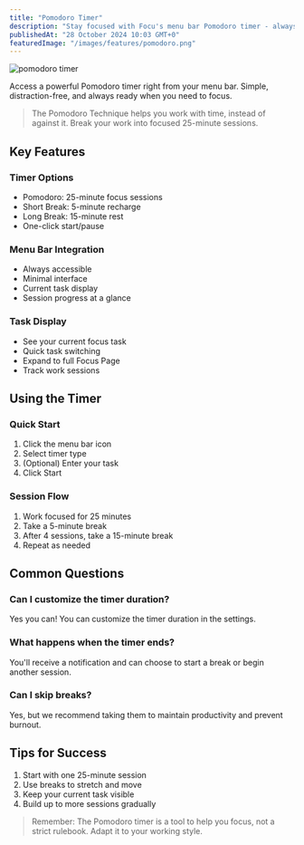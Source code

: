 ```yaml
---
title: "Pomodoro Timer"
description: "Stay focused with Focu's menu bar Pomodoro timer - always accessible, never in the way"
publishedAt: "28 October 2024 10:03 GMT+0"
featuredImage: "/images/features/pomodoro.png"
---
```


<img src="/images/features/pomodoro.png" alt="pomodoro timer" width={412} height={362} />

Access a powerful Pomodoro timer right from your menu bar. Simple, distraction-free, and always ready when you need to focus.

> The Pomodoro Technique helps you work with time, instead of against it. Break your work into focused 25-minute sessions.

## Key Features

### Timer Options
- Pomodoro: 25-minute focus sessions
- Short Break: 5-minute recharge
- Long Break: 15-minute rest
- One-click start/pause

### Menu Bar Integration
- Always accessible
- Minimal interface
- Current task display
- Session progress at a glance

### Task Display
- See your current focus task
- Quick task switching
- Expand to full Focus Page
- Track work sessions

## Using the Timer

### Quick Start
1. Click the menu bar icon
2. Select timer type
3. (Optional) Enter your task
4. Click Start

### Session Flow
1. Work focused for 25 minutes
2. Take a 5-minute break
3. After 4 sessions, take a 15-minute break
4. Repeat as needed

## Common Questions

### Can I customize the timer duration?

Yes you can! You can customize the timer duration in the settings.

### What happens when the timer ends?

You'll receive a notification and can choose to start a break or begin another session.

### Can I skip breaks?

Yes, but we recommend taking them to maintain productivity and prevent burnout.

## Tips for Success

1. Start with one 25-minute session
2. Use breaks to stretch and move
3. Keep your current task visible
4. Build up to more sessions gradually

> Remember: The Pomodoro timer is a tool to help you focus, not a strict rulebook. Adapt it to your working style.
